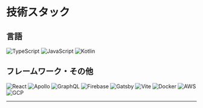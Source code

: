 # 技術スタック

## 言語

<p>
  <img
    alt="TypeScript"
    src="https://img.shields.io/badge/-TypeScript-007ACC?style=flat-square&logo=typescript&logoColor=white"
  />
  <img
    alt="JavaScript"
    src="https://img.shields.io/badge/-JavaScript-F7DF1E?style=flat-square&logo=JavaScript&logoColor=white"
  />
  <img
    alt="Kotlin"
    src="https://img.shields.io/badge/-Kotlin-0095D5?style=flat-square&logo=Kotlin&logoColor=white"
  />
</p>

## フレームワーク・その他

<p>
  <img
    alt="React"
    src="https://img.shields.io/badge/-React-45b8d8?style=flat-square&logo=react&logoColor=white"
  />
  <img
    alt="Apollo"
    src="https://img.shields.io/badge/-Apollo%20GraphQL-311C87?style=flat-square&logo=apollo-graphql&logoColor=white"
  />
  <img
    alt="GraphQL"
    src="https://img.shields.io/badge/-GraphQL-E10098?style=flat-square&logo=graphql&logoColor=white"
  />
  <img
    alt="Firebase"
    src="https://img.shields.io/badge/-Firebase-FFCA28?style=flat-square&logo=Firebase&logoColor=white"
  />
  <img
    alt="Gatsby"
    src="https://img.shields.io/badge/-Gatsby-663399?style=flat-square&logo=Gatsby&logoColor=white"
  />
  <img
    alt="Vite"
    src="https://img.shields.io/badge/-Vite-646CFF?style=flat-square&logo=Vite&logoColor=white"
  />
  <img
    alt="Docker"
    src="https://img.shields.io/badge/-Docker-46a2f1?style=flat-square&logo=docker&logoColor=white"
  />
  <img
    alt="AWS"
    src="https://img.shields.io/badge/-Amazon%20AWS-232F3E.svg?logo=amazon-aws&style=flat"
  />
  <img
    alt="GCP"
    src="https://img.shields.io/badge/-Google%20Cloud-EEE.svg?logo=google-cloud&style=flat"
  />
</p>

---
